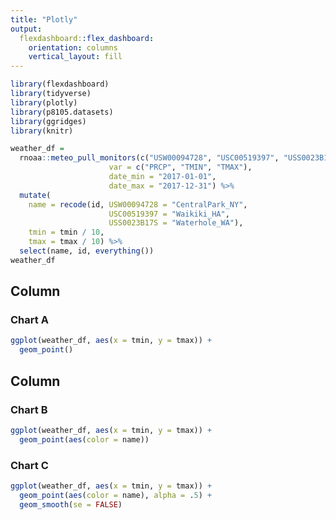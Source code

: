 ```yaml
---
title: "Plotly"
output: 
  flexdashboard::flex_dashboard:
    orientation: columns
    vertical_layout: fill
---
```


```r
library(flexdashboard)
library(tidyverse)
library(plotly)
library(p8105.datasets)
library(ggridges)
library(knitr)
```

```r
weather_df = 
  rnoaa::meteo_pull_monitors(c("USW00094728", "USC00519397", "USS0023B17S"),
                      var = c("PRCP", "TMIN", "TMAX"), 
                      date_min = "2017-01-01",
                      date_max = "2017-12-31") %>%
  mutate(
    name = recode(id, USW00094728 = "CentralPark_NY", 
                      USC00519397 = "Waikiki_HA",
                      USS0023B17S = "Waterhole_WA"),
    tmin = tmin / 10,
    tmax = tmax / 10) %>%
  select(name, id, everything())
weather_df
```



Column {data-width=650}
-----------------------------------------------------------------------

### Chart A

```r
ggplot(weather_df, aes(x = tmin, y = tmax)) + 
  geom_point()
```

Column {data-width=350}
-----------------------------------------------------------------------

### Chart B

```r
ggplot(weather_df, aes(x = tmin, y = tmax)) + 
  geom_point(aes(color = name))
```

### Chart C

```r
ggplot(weather_df, aes(x = tmin, y = tmax)) + 
  geom_point(aes(color = name), alpha = .5) +
  geom_smooth(se = FALSE)
```

